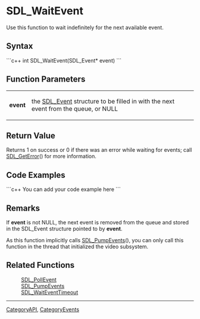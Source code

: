 <!-- pragma section-numbers off -->
<!-- pragma disable-camelcase -->

= SDL_WaitEvent =
Use this function to wait indefinitely for the next available event.


== Syntax ==
```c++
int SDL_WaitEvent(SDL_Event* event)
```

== Function Parameters ==
{|
|'''event'''
|the [[SDL_Event]] structure to be filled in with the next event from the queue, or NULL
|}

== Return Value ==
Returns 1 on success or 0 if there was an error while waiting for events; call [[SDL_GetError]]() for more information.

== Code Examples ==
```c++
You can add your code example here
```

== Remarks ==
If '''event''' is not NULL, the next event is removed from the queue and stored in the SDL_Event structure pointed to by '''event'''.

As this function implicitly calls [[SDL_PumpEvents]](), you can only call this function in the thread that initialized the video subsystem.

== Related Functions ==
:[[SDL_PollEvent]]
:[[SDL_PumpEvents]]
:[[SDL_WaitEventTimeout]]

----
[[CategoryAPI]], [[CategoryEvents]]
